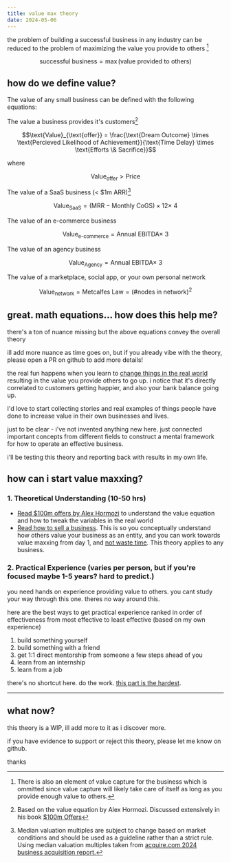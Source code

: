 ```yaml
---
title: value max theory
date: 2024-05-06
---
```


the problem of building a successful business in any industry can be reduced to the problem of maximizing the value you provide to others [^1]


```math
\text{successful business} = \max (\text{value provided to others})
```

## how do we define value?

The value of any small business can be defined with the following equations:

The value a business provides it's customers[^2]

```math
\text{Value}_{\text{offer}} = \frac{\text{Dream Outcome} \times \text{Percieved Likelihood of Achievement}}{\text{Time Delay} \times \text{Efforts \& Sacrifice}}
```
where
```math
\text{Value}_{\text{offer}} > \text{Price}
```

The value of a SaaS business (< $1m ARR)[^3]
```math
\text{Value}_{\text{SaaS}} = (\text{MRR} - \text{Monthly CoGS}) \times 12 \times ~4
```

The value of an e-commerce business 
```math
\text{Value}_{\text{e-commerce}} = \text{Annual EBITDA} \times ~3
```

The value of an agency business
```math
\text{Value}_{\text{Agency}} = \text{Annual EBITDA} \times ~3
```

The value of a marketplace, social app, or your own personal network
```math
\text{Value}_{\text{network}} = \text{Metcalfes Law} = (\text{\# nodes in network})^2
```


## great. math equations... how does this help me?

there's a ton of nuance missing but the above equations convey the overall theory

ill add more nuance as time goes on, but if you already vibe with the theory, please open a PR on github to add more details!

the real fun happens when you learn to [change things in the real world](https://twitter.com/dillionverma/status/1786065783463858582) resulting in the value you provide others to go up. i notice that it's directly correlated to customers getting happier, and also your bank balance going up.

I'd love to start collecting stories and real examples of things people have done to increase value in their own businesses and lives.

just to be clear - i've not invented anything new here. just connected important concepts from different fields to construct a mental framework for how to operate an effective business.

i'll be testing this theory and reporting back with results in my own life.

## how can i start value maxxing?

### 1. Theoretical Understanding (10-50 hrs)

- [Read $100m offers by Alex Hormozi](https://www.goodreads.com/en/book/show/58612786) to understand the value equation and how to tweak the variables in the real world
- [Read how to sell a business](https://blog.acquire.com/acquire-biannual-acquisition-multiples-report-2024/). This is so you conceptually understand how others value your business as an entity, and you can work towards value maxxing from day 1, and [not waste time](https://twitter.com/dillionverma/status/1786065783463858582). This theory applies to any business.

### 2. Practical Experience (varies per person, but if you're focused maybe 1-5 years? hard to predict.)

you need hands on experience providing value to others. you cant study your way through this one. theres no way around this.

here are the best ways to get practical experience ranked in order of effectiveness from most effective to least effective (based on my own experience)

1. build something yourself
1. build something with a friend
1. get 1:1 direct mentorship from someone a few steps ahead of you
1. learn from an internship
1. learn from a job

there's no shortcut here. do the work. [this part is the hardest](https://twitter.com/dillionverma/status/1786784385687072895).

---

## what now?

this theory is a WIP, ill add more to it as i discover more.

if you have evidence to support or reject this theory, please let me know on github.

thanks


[^1]: There is also an element of value capture for the business which is ommitted since value capture will likely take care of itself as long as you provide enough value to others.
[^2]: Based on the value equation by Alex Hormozi. Discussed extensively in his book [$100m Offers](https://www.goodreads.com/en/book/show/58612786)
[^3]: Median valuation multiples are subject to change based on market conditions and should be used as a guideline rather than a strict rule. Using median valuation multiples taken from [acquire.com 2024 business acquisition report.](https://blog.acquire.com/acquire-biannual-acquisition-multiples-report-2024/)